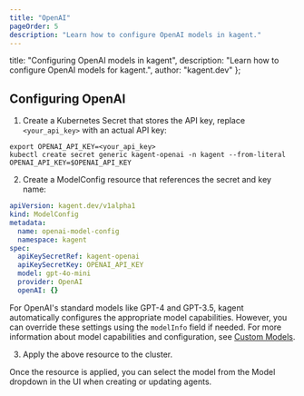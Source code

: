 ```yaml
---
title: "OpenAI"
pageOrder: 5
description: "Learn how to configure OpenAI models in kagent."
---
```


  title: "Configuring OpenAI models in kagent",
  description: "Learn how to configure OpenAI models for kagent.",
  author: "kagent.dev"
};

## Configuring OpenAI

1. Create a Kubernetes Secret that stores the API key, replace `<your_api_key>` with an actual API key:

```shell
export OPENAI_API_KEY=<your_api_key>
kubectl create secret generic kagent-openai -n kagent --from-literal OPENAI_API_KEY=$OPENAI_API_KEY
```

2. Create a ModelConfig resource that references the secret and key name:

```yaml
apiVersion: kagent.dev/v1alpha1
kind: ModelConfig
metadata:
  name: openai-model-config
  namespace: kagent
spec:
  apiKeySecretRef: kagent-openai
  apiKeySecretKey: OPENAI_API_KEY
  model: gpt-4o-mini
  provider: OpenAI
  openAI: {}
```

For OpenAI's standard models like GPT-4 and GPT-3.5, kagent automatically configures the appropriate model capabilities. However, you can override these settings using the `modelInfo` field if needed. For more information about model capabilities and configuration, see [Custom Models](/docs/kagent/supported-providers/custom-models).

3. Apply the above resource to the cluster.

Once the resource is applied, you can select the model from the Model dropdown in the UI when creating or updating agents.
